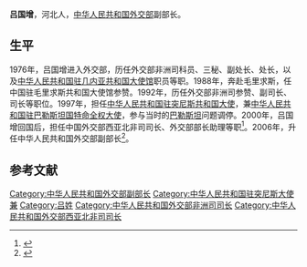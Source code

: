 '''吕国增'''{{BD|1951年|8月|2015年|3月31日}}，河北人，[[中华人民共和国外交部|中华人民共和国外交部]]副部长。

== 生平 ==
1976年，吕国增进入外交部，历任外交部非洲司科员、三秘、副处长、处长，以及[[中华人民共和国驻几内亚共和国大使馆|中华人民共和国驻几内亚共和国大使馆]]职员等职。1988年，奔赴毛里求斯，任中国驻毛里求斯共和国大使馆参赞。1992年，历任外交部非洲司参赞、副司长、司长等职位。1997年，担任[[中国驻突尼斯大使列表|中华人民共和国驻突尼斯共和国大使]]，兼[[中国驻巴勒斯坦大使列表|中华人民共和国驻巴勒斯坦国特命全权大使]]，参与当时的[[巴勒斯坦|巴勒斯坦]]问题调停。2000年，吕国增回国后，担任中国外交部西亚北非司司长、外交部部长助理等职<ref>{{cite web | url=http://world.people.com.cn/GB/8212/191617/9491/203635/12790771.html | title=外交部主要官员——吕国增 | publisher=新华网 | accessdate=September 9, 2011 | archive-date=2016-03-04 | archive-url=https://web.archive.org/web/20160304090154/http://world.people.com.cn/GB/8212/191617/9491/203635/12790771.html | dead-url=yes }}</ref>。2006年，升任中华人民共和国外交部副部长<ref>{{cite web | url=http://www.tianshui.com.cn/news/zwxx/2006011814474314878.htm | title=外交部长助理吕国增和李金章升任副外长 | publisher=中新网 | accessdate=September 9, 2011 | archive-date=2016-03-04 | archive-url=https://web.archive.org/web/20160304105514/http://www.tianshui.com.cn/news/zwxx/2006011814474314878.htm | dead-url=no }}</ref>。

==参考文献==
{{Reflist|2}}

{{start box}}
{{s-dip}}
{{succession box|[[吴传福|吴传福]]|[[穆文|穆文]]|[[中国驻突尼斯大使列表|中華人民共和国驻突尼斯大使]]<br /><small>兼[[中国驻巴勒斯坦大使列表|驻巴勒斯坦大使]]</small>|1997年5月-2000年7月}}
{{end box}}

[[Category:中华人民共和国外交部副部长|Category:中华人民共和国外交部副部长]]
[[Category:中华人民共和国驻突尼斯大使|Category:中华人民共和国驻突尼斯大使]]
[[Category:中华人民共和国驻巴勒斯坦大使|兼]]
[[Category:吕姓|Category:吕姓]]
[[Category:中华人民共和国外交部非洲司司长|Category:中华人民共和国外交部非洲司司长]]
[[Category:中华人民共和国外交部西亚北非司司长|Category:中华人民共和国外交部西亚北非司司长]]